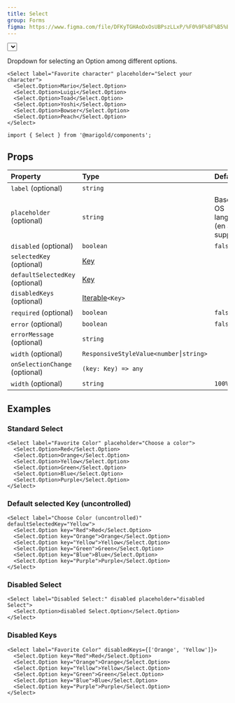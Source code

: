 ```yaml
---
title: Select
group: Forms
figma: https://www.figma.com/file/DFKyTGHAoDxOsUBPszLLxP/%F0%9F%8F%B5%EF%B8%8FMarigold?node-id=2596%3A2348
---
```


<Preview>
  <Select label="Favorite character" placeholder="Select your character">
    <Select.Option>Mario</Select.Option>
    <Select.Option>Luigi</Select.Option>
    <Select.Option>Toad</Select.Option>
    <Select.Option>Yoshi</Select.Option>
    <Select.Option>Bowser</Select.Option>
    <Select.Option>Peach</Select.Option>
  </Select>
</Preview>

Dropdown for selecting an Option among different options.

```tsx
<Select label="Favorite character" placeholder="Select your character">
  <Select.Option>Mario</Select.Option>
  <Select.Option>Luigi</Select.Option>
  <Select.Option>Toad</Select.Option>
  <Select.Option>Yoshi</Select.Option>
  <Select.Option>Bowser</Select.Option>
  <Select.Option>Peach</Select.Option>
</Select>
```

```tsx onlyCode
import { Select } from '@marigold/components';
```

## Props

| Property                        | Type                                                                                                     | Default                                    |
| :------------------------------ | :------------------------------------------------------------------------------------------------------- | :----------------------------------------- |
| `label` (optional)              | `string`                                                                                                 |                                            |
| `placeholder` (optional)        | `string`                                                                                                 | Based on OS language (en and de supported) |
| `disabled` (optional)           | `boolean`                                                                                                | `false`                                    |
| `selectedKey` (optional)        | [Key](https://reactjs.org/docs/lists-and-keys.html)                                                      |                                            |
| `defaultSelectedKey` (optional) | [Key](https://reactjs.org/docs/lists-and-keys.html)                                                      |                                            |
| `disabledKeys` (optional)       | [Iterable](https://developer.mozilla.org/en-US/docs/Web/JavaScript/Reference/Iteration_protocols)`<Key>` |                                            |
| `required` (optional)           | `boolean`                                                                                                | `false`                                    |
| `error` (optional)              | `boolean`                                                                                                | `false`                                    |
| `errorMessage` (optional)       | `string`                                                                                                 |                                            |
| `width` (optional)              | `ResponsiveStyleValue<number⎮string>`                                                                    |                                            |
| `onSelectionChange` (optional)  | `(key: Key) => any`                                                                                      |                                            |
| `width` (optional)              | `string`                                                                                                 | `100%`                                     |

## Examples

### Standard Select

```tsx
<Select label="Favorite Color" placeholder="Choose a color">
  <Select.Option>Red</Select.Option>
  <Select.Option>Orange</Select.Option>
  <Select.Option>Yellow</Select.Option>
  <Select.Option>Green</Select.Option>
  <Select.Option>Blue</Select.Option>
  <Select.Option>Purple</Select.Option>
</Select>
```

### Default selected Key (uncontrolled)

```tsx
<Select label="Choose Color (uncontrolled)" defaultSelectedKey="Yellow">
  <Select.Option key="Red">Red</Select.Option>
  <Select.Option key="Orange">Orange</Select.Option>
  <Select.Option key="Yellow">Yellow</Select.Option>
  <Select.Option key="Green">Green</Select.Option>
  <Select.Option key="Blue">Blue</Select.Option>
  <Select.Option key="Purple">Purple</Select.Option>
</Select>
```

### Disabled Select

```tsx
<Select label="Disabled Select:" disabled placeholder="disabled Select">
  <Select.Option>disabled Select.Option</Select.Option>
</Select>
```

### Disabled Keys

```tsx
<Select label="Favorite Color" disabledKeys={['Orange', 'Yellow']}>
  <Select.Option key="Red">Red</Select.Option>
  <Select.Option key="Orange">Orange</Select.Option>
  <Select.Option key="Yellow">Yellow</Select.Option>
  <Select.Option key="Green">Green</Select.Option>
  <Select.Option key="Blue">Blue</Select.Option>
  <Select.Option key="Purple">Purple</Select.Option>
</Select>
```
